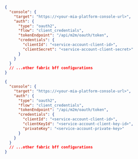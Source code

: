 
<Tabs groupId='fb-cc' queryString>
<TabItem label="M2M Client Secret Basic" value="basic-auth">

```json
{
  "console": {
    "target": "https://<your-mia-platform-console-url>",
    "auth": {
      "type": "oauth2",
      "flow": "client_credentials",
      "tokenEndpoint": "/api/m2m/oauth/token",
      "credentials": {
        "clientId": "<service-account-client-id>",
        "clientSecret": "<service-account-client-secret>"
      }
    }
  }
  // ...other fabric bff configurations
}
```

</TabItem>
<TabItem label="M2M Private Key" value="private-key">

```json
{
  "console": {
    "target": "https://<your-mia-platform-console-url>",
    "auth": {
      "type": "oauth2",
      "flow": "client_credentials",
      "tokenEndpoint": "/api/m2m/oauth/token",
      "credentials": {
        "clientId": "<service-account-client-id>",
        "clientKeyId": "<service-account-client-key-id>",
        "privateKey": "<service-account-private-key>"
      }
    }
  }
  // ...other fabric bff configurations
}
```

</TabItem>
</Tabs>